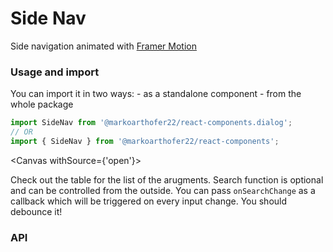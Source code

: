 
# Side Nav

Side navigation animated with [Framer Motion](https://www.npmjs.com/package/framer-motion)

### Usage and import

You can import it in two ways: - as a standalone component - from the whole package

```jsx
import SideNav from '@markoarthofer22/react-components.dialog';
// OR
import { SideNav } from '@markoarthofer22/react-components';
```

<Canvas withSource={'open'}>
    <Story id='designs-models-side-navigation--default' />
</Canvas>

Check out the table for the list of the arugments. Search function is optional and can be controlled from the outside. You can pass `onSearchChange` as a callback which will be triggered on every input change. You should debounce it!

<div style={{ marginBottom: '50px' }} />

### API

<ArgsTable of={SideNav} />
